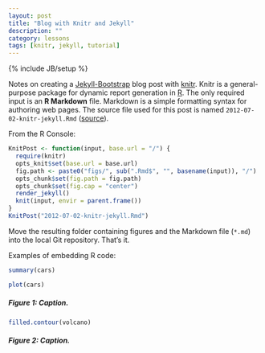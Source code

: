 ```yaml
---
layout: post
title: "Blog with Knitr and Jekyll"
description: ""
category: lessons
tags: [knitr, jekyll, tutorial]
---
```

{% include JB/setup %}

Notes on creating a [Jekyll-Bootstrap](http://jekyllbootstrap.com/) blog post 
with [knitr](http://yihui.name/knitr/). Knitr is a general-purpose package for 
dynamic report generation in [R](http://www.r-project.org/).
The only required input is an **R Markdown** file. Markdown is a simple 
formatting syntax for authoring web pages. The source file used for this
post is named `2012-07-02-knitr-jekyll.Rmd` 
([source](https://github.com/jfisher-usgs/jfisher-usgs.github.com/blob/master/Rmd/2012-07-02-knitr-jekyll.Rmd)).

From the R Console:
```r
KnitPost <- function(input, base.url = "/") {
  require(knitr)
  opts_knit$set(base.url = base.url)
  fig.path <- paste0("figs/", sub(".Rmd$", "", basename(input)), "/")
  opts_chunk$set(fig.path = fig.path)
  opts_chunk$set(fig.cap = "center")
  render_jekyll()
  knit(input, envir = parent.frame())
}
KnitPost("2012-07-02-knitr-jekyll.Rmd")
```

Move the resulting folder containing figures and the Markdown file (`*.md`) 
into the local Git repository. That's it.
 
Examples of embedding R code:
```r
summary(cars)
```

```r
plot(cars)
```
##### Figure 1: Caption.

```r
filled.contour(volcano)
```
##### Figure 2: Caption.

